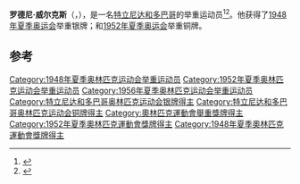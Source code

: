 '''罗德尼·威尔克斯'''（{{lang-en|Rodney Adolphus Wilkes}}，{{bd|1925年|3月11日|2014年|3月24日|catIdx=Wilkes}}），是一名[[特立尼达和多巴哥|特立尼达和多巴哥]]的举重运动员<ref name="SR">{{cite web |url=http://www.sports-reference.com/olympics/athletes/wi/rodney-wilkes-1.html |title=Rodney Wilkes |publisher=sports-reference.com |accessdate=29 April 2010 |archive-date=2010-05-07 |archive-url=https://web.archive.org/web/20100507022042/http://www.sports-reference.com/olympics/athletes/wi/rodney-wilkes-1.html |dead-url=no }}</ref><ref name="TTN">{{cite news|url=http://www.newsday.co.tt/sport/0,192397.html|title=TT’s first Olympic medallist passes away|date=25 March 2014|publisher=[[Trinidad_and_Tobago_Newsday|Trinidad and Tobago Newsday]]|accessdate=25 March 2014}}</ref>。他获得了[[1948年夏季奥运会|1948年夏季奥运会]]举重银牌；和[[1952年夏季奥运会|1952年夏季奥运会]]举重铜牌。

==参考==
{{reflist}}

{{DEFAULTSORT:Wilkes, Rodney}}
[[Category:1948年夏季奥林匹克运动会举重运动员|Category:1948年夏季奥林匹克运动会举重运动员]]
[[Category:1952年夏季奥林匹克运动会举重运动员|Category:1952年夏季奥林匹克运动会举重运动员]]
[[Category:1956年夏季奥林匹克运动会举重运动员|Category:1956年夏季奥林匹克运动会举重运动员]]
[[Category:特立尼达和多巴哥奥林匹克运动会银牌得主|Category:特立尼达和多巴哥奥林匹克运动会银牌得主]]
[[Category:特立尼达和多巴哥奥林匹克运动会铜牌得主|Category:特立尼达和多巴哥奥林匹克运动会铜牌得主]]
[[Category:奧林匹克運動會舉重獎牌得主|Category:奧林匹克運動會舉重獎牌得主]]
[[Category:1952年夏季奧林匹克運動會獎牌得主|Category:1952年夏季奧林匹克運動會獎牌得主]]
[[Category:1948年夏季奧林匹克運動會獎牌得主|Category:1948年夏季奧林匹克運動會獎牌得主]]